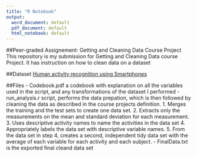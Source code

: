 ```yaml
---
title: "R Notebook"
output:
  word_document: default
  pdf_document: default
  html_notebook: default
---
```


##Peer-graded Assignement: Getting and Cleaning Data Course Project
This repository is my submission for Getting and Cleaning Data course Project. It has instruction on how to clean data on a dataset

##Dataset
[Human activity recognition using Smartphones](https://d396qusza40orc.cloudfront.net/getdata%2Fprojectfiles%2FUCI%20HAR%20Dataset.zip)

##Files
    - Codebook.pdf a codebook with explanation on all the variables used in the script, and any transformations of the dataset I performed
    - run_analysis.r script, performs the data prepation, which is then followed by cleaning the data as described in the course projects definition.
        1. Merges the training and the test sets to create one data set.
        2. Extracts only the measurements on the mean and standard deviation for each measurement. 
        3. Uses descriptive activity names to name the activities in the data set
        4. Appropriately labels the data set with descriptive variable names. 
        5. From the data set in step 4, creates a second, independent tidy data set with the average of each variable for each activity and each subject.
    - FinalData.txt is the exported final cleand data set